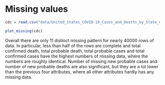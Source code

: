 # Missing values


```r
cdc = read.csv("data/United_States_COVID-19_Cases_and_Deaths_by_State_over_Time.csv")
```

```r
plot_missing(cdc)
```
Overall there are only 11 distinct missing pattern for nearly 40000 rows of data. In particular, less than half of the rows are complete and total confirmed death, total probable death, total probable cases and total confirmed cases have the highest numbers of missing data, where the numbers are roughly identical. Number of missing new probable cases and number of new probable deaths are also significant, but they are a lot lower than the previous four attributes, where all other attributes hardly has any missing data.